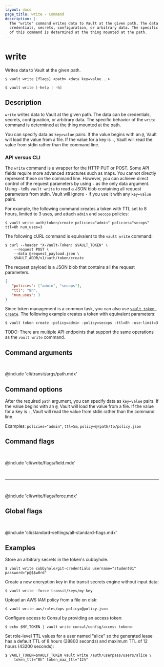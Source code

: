 ```yaml
---
layout: docs
page_title: write - Command
description: |-
  The "write" command writes data to Vault at the given path. The data can be
  credentials, secrets, configuration, or arbitrary data. The specific behavior
  of this command is determined at the thing mounted at the path.
---
```


# write

Writes data to Vault at the given path.

<CodeBlockConfig hideClipboard>

```shell-session
$ vault write [flags] <path> <data key=value...>

$ vault write [-help | -h]
```

</CodeBlockConfig>

## Description

`write` writes data to Vault at the given path. The data can be credentials, 
secrets, configuration, or arbitrary data. The specific behavior of the `write` 
command is determined at the thing mounted at the path.

You can specify data as `key=value` pairs. If the value begins with an `@`, 
Vault will load the value from a file. If the value for a key is `-`, Vault 
will read the value from stdin rather than the command line.

### API versus CLI

The `write` command is a wrapper for the HTTP PUT or POST. Some API fields 
require more advanced structures such as maps. You cannot directly represent 
these on the command line. However, you can achieve direct control of the request 
parameters by using `-` as the only data argument. Using `-` tells `vault write` 
to read a JSON blob containing all request parameters from stdin. Vault will
ignore `-` if you use it with any `key=value` pairs.

For example, the following command creates a token with TTL set to 8 hours, 
limited to 3 uses, and attach `admin` and `secops` policies:

```shell-session
$ vault write auth/token/create policies="admin" policies="secops" ttl=8h num_uses=3
```

The following cURL command is equivalent to the `vault write` command:

```shell-session
$ curl --header "X-Vault-Token: $VAULT_TOKEN" \
    --request POST \
    --data @request_payload.json \
    $VAULT_ADDR/v1/auth/token/create
```

The request payload is a JSON blob that contains all the request parameters.

<CodeBlock filename="request_payload.json" hideClipboard>

```json
{
   "policies": ["admin", "secops"],
   "ttl": "8h",
   "num_uses": 3
}
```

</CodeBlock>

Since token management is a common task, you can also use 
[`vault token create`](/vault/docs/commands/token/create). The following example
creates a token with equivalent parameters:

```shell-session
$ vault token create -policy=admin -policy=secops -ttl=8h -use-limit=3
```

<Tip title="Related API endpoints">

  TODO: There are multiple API endpoints that support the same operations as the
  `vault write` command.

</Tip>

## Command arguments

<br />

@include 'cli/transit/args/path.mdx'

## Command options

After the required `path` argument, you can specify data as `key=value` pairs. 
If the value begins with an `@`, Vault will load the value from a file. If the 
value for a key is `-`, Vault will read the value from stdin rather than the 
command line.

Examples: `policies="admin"`, `ttl=5m`, `policy=@/path/to/policy.json`

## Command flags

<br />

@include 'cli/write/flags/field.mdx'

<br /><hr /><br />

@include 'cli/write/flags/force.mdx'

## Global flags

<br />

@include 'cli/standard-settings/all-standard-flags.mdx'

## Examples

Store an arbitrary secrets in the token's cubbyhole.

```shell-session
$ vault write cubbyhole/git-credentials username="student01" password="p@$$w0rd"
```

Create a new encryption key in the transit secrets engine without input data:

```shell-session
$ vault write -force transit/keys/my-key
```

Upload an AWS IAM policy from a file on disk:

```shell-session
$ vault write aws/roles/ops policy=@policy.json
```

Configure access to Consul by providing an access token:

```shell-session
$ echo $MY_TOKEN | vault write consul/config/access token=-
```

Set role-level TTL values for a user named "alice" so the generated lease has a
default TTL of 8 hours (28800 seconds) and maximum TTL of 12 hours
(43200 seconds):

```shell-session
$ VAULT_TOKEN=$VAULT_TOKEN vault write /auth/userpass/users/alice \
    token_ttl="8h" token_max_ttl="12h"
```